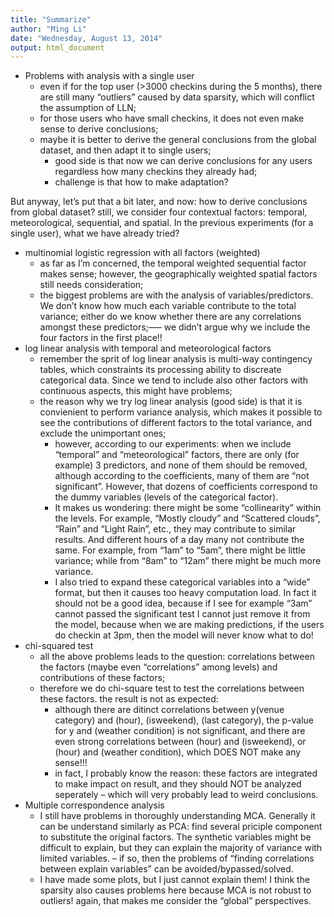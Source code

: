 ---
title: "Summarize"
author: "Ming Li"
date: "Wednesday, August 13, 2014"
output: html_document
---

* Problems with analysis with a single user 
    + even if for the top user (>3000 checkins during the 5 months), there are still many "outliers" caused by data sparsity, which will conflict the assumption of LLN;
    + for those users who have small checkins, it does not even make sense to derive conclusions;
    + maybe it is better to derive the general conclusions from the global dataset, and then adapt it to single users;
        - good side is that now we can derive conclusions for any users regardless how many checkins they already had;
        - challenge is that how to make adaptation?
        
But anyway, let's put that a bit later, and now: how to derive conclusions from global dataset? still, we consider four contextual factors: temporal, meteorological, sequential, and spatial. In the previous experiments (for a single user), what we have already tried?

* multinomial logistic regression with all factors (weighted)
    + as far as I'm concerned, the temporal weighted sequential factor makes sense; however, the geographically weighted spatial factors still needs consideration;
    + the biggest problems are with the analysis of variables/predictors. We don't know how much each variable contribute to the total variance; either do we know whether there are any correlations amongst these predictors;----- we didn't argue why we include the four factors in the first place!!
    
* log linear analysis with temporal and meteorological factors
    + remember the sprit of log linear analysis is multi-way contingency tables, which constraints its processing ability to discreate categorical data. Since we tend to include also other factors with continuous aspects, this might have problems;
    + the reason why we try log linear analysis (good side) is that it is convienient to perform variance analysis, which makes it possible to see the contributions of different factors to the total variance, and exclude the unimportant ones;
        - however, according to our experiments: when we include "temporal" and "meteorological" factors, there are only (for example) 3 predictors, and none of them should be removed, although according to the coefficients, many of them are "not significant". However, that dozens of coefficients correspond to the dummy variables (levels of the categorical factor). 
        - It makes us wondering: there might be some "collinearity" within the levels. For example, "Mostly cloudy" and "Scattered clouds", "Rain" and "Light Rain", etc., they may contribute to similar results. And different hours of a day many not contribute the same. For example, from "1am" to "5am", there might be little variance; while from "8am" to "12am" there might be much more variance. 
        - I also tried to expand these categorical variables into a "wide" format, but then it causes too heavy computation load. In fact it should not be a good idea, because if I see for example "3am" cannot passed the significant test I cannot just remove it from the model, because when we are making predictions, if the users do checkin at 3pm, then the model will never know what to do!
    
* chi-squared test
    + all the above problems leads to the question: correlations between the factors (maybe even "correlations" among levels) and contributions of these factors;
    + therefore we do chi-square test to test the correlations between these factors. the result is not as expected:
        - although there are ditinct correlations between y(venue category) and (hour), (isweekend), (last category), the p-value for y and (weather condition) is not significant, and there are even strong correlations between (hour) and (isweekend), or (hour) and (weather condition), which DOES NOT make any sense!!!
        - in fact, I probably know the reason: these factors are integrated to make impact on result, and they should NOT be analyzed seperately -- which will very probably lead to weird conclusions.

* Multiple correspondence analysis
    + I still have problems in thoroughly understanding MCA. Generally it can be understand similarly as PCA: find several priciple component to substitute the original factors. The synthetic variables might be difficult to explain, but they can explain the majority of variance with limited variables. -- if so, then the problems of "finding correlations between explain variables" can be avoided/bypassed/solved.
    + I have made some plots, but I just cannot explain them! I think the sparsity also causes problems here because MCA is not robust to outliers! again, that makes me consider the "global" perspectives.
    

